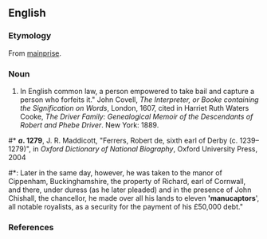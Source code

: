 ==English==
===Etymology===
From [[mainprise]].

===Noun===
{{en-noun}}

# {{legal|obsolete}} In English common law, a person empowered to take bail and capture a person who forfeits it.<ref>" John Covell, ''The Interpreter, or Booke containing the Signification on Words'', London, 1607, cited in Harriet Ruth Waters Cooke, ''The Driver Family: Genealogical Memoir of the Descendants of Robert and Phebe Driver''. New York: 1889.
</ref>
#* '''''a''. 1279''', J. R. Maddicott, "Ferrers, Robert de, sixth earl of Derby (c. 1239–1279)", in ''Oxford Dictionary of National Biography'', Oxford University Press, 2004 
#*: ﻿Later in the same day, however, he was taken to the manor of Cippenham, Buckinghamshire, the property of Richard, earl of Cornwall, and there, under duress (as he later pleaded) and in the presence of John Chishall, the chancellor, he made over all his lands to eleven ''''manucaptors'''', all notable royalists, as a security for the payment of his £50,000 debt."

===References===
<references/>